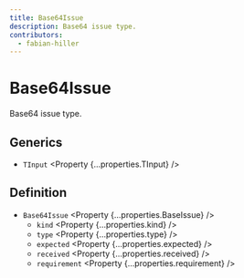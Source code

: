 ```yaml
---
title: Base64Issue
description: Base64 issue type.
contributors:
  - fabian-hiller
---
```



# Base64Issue

Base64 issue type.

## Generics

- `TInput` <Property {...properties.TInput} />

## Definition

- `Base64Issue` <Property {...properties.BaseIssue} />
  - `kind` <Property {...properties.kind} />
  - `type` <Property {...properties.type} />
  - `expected` <Property {...properties.expected} />
  - `received` <Property {...properties.received} />
  - `requirement` <Property {...properties.requirement} />
